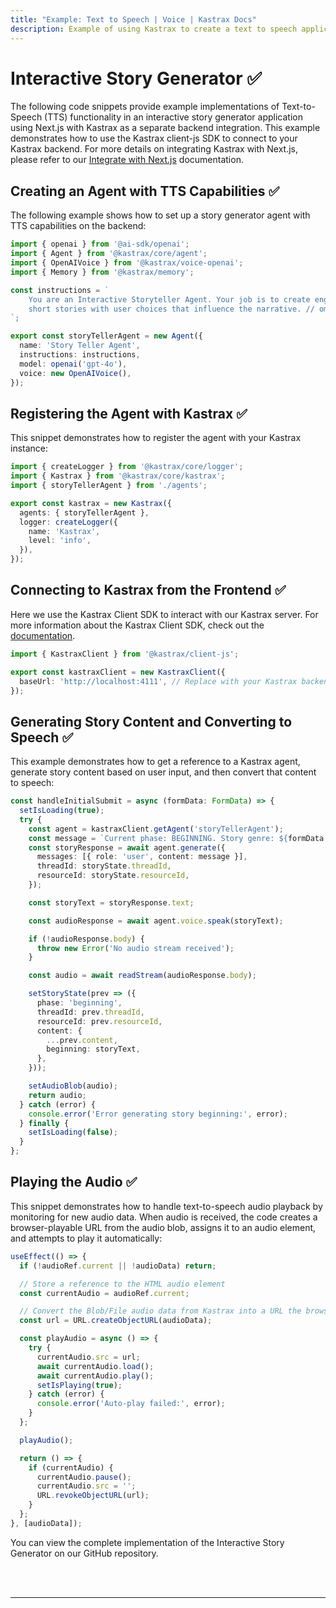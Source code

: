 ```yaml
---
title: "Example: Text to Speech | Voice | Kastrax Docs"
description: Example of using Kastrax to create a text to speech application.
---
```



# Interactive Story Generator ✅

The following code snippets provide example implementations of Text-to-Speech (TTS) functionality in an interactive story generator application using Next.js with Kastrax as a separate backend integration. This example demonstrates how to use the Kastrax client-js SDK to connect to your Kastrax backend. For more details on integrating Kastrax with Next.js, please refer to our [Integrate with Next.js](/docs/frameworks/next-js) documentation.

## Creating an Agent with TTS Capabilities ✅

The following example shows how to set up a story generator agent with TTS capabilities on the backend:

```typescript filename="src/kastrax/agents/index.ts"
import { openai } from '@ai-sdk/openai';
import { Agent } from '@kastrax/core/agent';
import { OpenAIVoice } from '@kastrax/voice-openai';
import { Memory } from '@kastrax/memory';

const instructions = `
    You are an Interactive Storyteller Agent. Your job is to create engaging
    short stories with user choices that influence the narrative. // omitted for brevity
`;

export const storyTellerAgent = new Agent({
  name: 'Story Teller Agent',
  instructions: instructions,
  model: openai('gpt-4o'),
  voice: new OpenAIVoice(),
});
```

## Registering the Agent with Kastrax ✅

This snippet demonstrates how to register the agent with your Kastrax instance:

```typescript filename="src/kastrax/index.ts"
import { createLogger } from '@kastrax/core/logger';
import { Kastrax } from '@kastrax/core/kastrax';
import { storyTellerAgent } from './agents';

export const kastrax = new Kastrax({
  agents: { storyTellerAgent },
  logger: createLogger({
    name: 'Kastrax',
    level: 'info',
  }),
});
```

## Connecting to Kastrax from the Frontend ✅

Here we use the Kastrax Client SDK to interact with our Kastrax server. For more information about the Kastrax Client SDK, check out the [documentation](/docs/deployment/client).

```typescript filename="src/app/page.tsx"
import { KastraxClient } from '@kastrax/client-js';

export const kastraxClient = new KastraxClient({
  baseUrl: 'http://localhost:4111', // Replace with your Kastrax backend URL
});
```

## Generating Story Content and Converting to Speech ✅

This example demonstrates how to get a reference to a Kastrax agent, generate story content based on user input, and then convert that content to speech:

``` typescript filename="/app/components/StoryManager.tsx"
const handleInitialSubmit = async (formData: FormData) => {
  setIsLoading(true);
  try {
    const agent = kastraxClient.getAgent('storyTellerAgent');
    const message = `Current phase: BEGINNING. Story genre: ${formData.genre}, Protagonist name: ${formData.protagonistDetails.name}, Protagonist age: ${formData.protagonistDetails.age}, Protagonist gender: ${formData.protagonistDetails.gender}, Protagonist occupation: ${formData.protagonistDetails.occupation}, Story Setting: ${formData.setting}`;
    const storyResponse = await agent.generate({
      messages: [{ role: 'user', content: message }],
      threadId: storyState.threadId,
      resourceId: storyState.resourceId,
    });

    const storyText = storyResponse.text;

    const audioResponse = await agent.voice.speak(storyText);

    if (!audioResponse.body) {
      throw new Error('No audio stream received');
    }

    const audio = await readStream(audioResponse.body);

    setStoryState(prev => ({
      phase: 'beginning',
      threadId: prev.threadId,
      resourceId: prev.resourceId,
      content: {
        ...prev.content,
        beginning: storyText,
      },
    }));

    setAudioBlob(audio);
    return audio;
  } catch (error) {
    console.error('Error generating story beginning:', error);
  } finally {
    setIsLoading(false);
  }
};
```

## Playing the Audio ✅

This snippet demonstrates how to handle text-to-speech audio playback by monitoring for new audio data. When audio is received, the code creates a browser-playable URL from the audio blob, assigns it to an audio element, and attempts to play it automatically:

```typescript filename="/app/components/StoryManager.tsx"
useEffect(() => {
  if (!audioRef.current || !audioData) return;

  // Store a reference to the HTML audio element
  const currentAudio = audioRef.current;

  // Convert the Blob/File audio data from Kastrax into a URL the browser can play
  const url = URL.createObjectURL(audioData);

  const playAudio = async () => {
    try {
      currentAudio.src = url;
      await currentAudio.load();
      await currentAudio.play();
      setIsPlaying(true);
    } catch (error) {
      console.error('Auto-play failed:', error);
    }
  };

  playAudio();

  return () => {
    if (currentAudio) {
      currentAudio.pause();
      currentAudio.src = '';
      URL.revokeObjectURL(url);
    }
  };
}, [audioData]);
```

You can view the complete implementation of the Interactive Story Generator on our GitHub repository.

<br />
<br />
<hr className="dark:border-[#404040] border-gray-300" />
<br />
<br />
<GithubLink
  link={
    "https://github.com/kastrax-ai/voice-examples/tree/main/text-to-speech/interactive-story"
  }
/>
